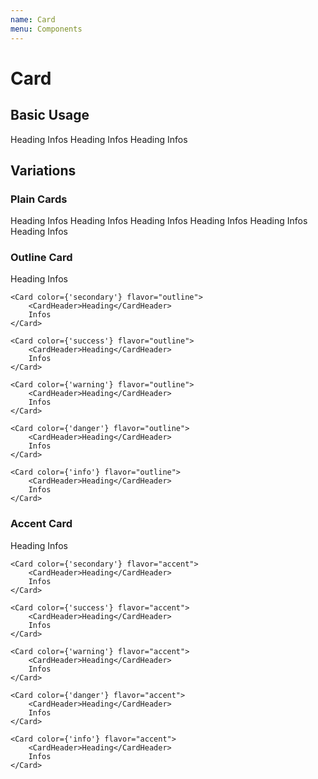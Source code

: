 ```yaml
---
name: Card
menu: Components
---
```



# Card

## Basic Usage

<Grid columns="3" gap="md">
    <Card>
        <CardHeader>Heading</CardHeader>
        <CardBody>
            Infos
        </CardBody>
    </Card>
    <Card color={'secondary'}>
        <CardHeader>Heading</CardHeader>
        Infos
    </Card>
    <Card color={'success'}>
        <CardHeader>Heading</CardHeader>
        Infos
    </Card>
</Grid>

## Variations

### Plain Cards
<Grid columns="3" gap="md">
    <Card color={'primary'}>
        <CardHeader>Heading</CardHeader>
        Infos
    </Card>
    <Card color={'secondary'}>
        <CardHeader>Heading</CardHeader>
        Infos
    </Card>
    <Card color={'success'}>
        <CardHeader>Heading</CardHeader>
        Infos
    </Card>
    <Card color={'warning'}>
        <CardHeader>Heading</CardHeader>
        Infos
    </Card>
    <Card color={'danger'}>
        <CardHeader>Heading</CardHeader>
        Infos
    </Card>
    <Card color={'info'}>
        <CardHeader>Heading</CardHeader>
        Infos
    </Card>
</Grid>


### Outline Card

<Grid columns="3" gap="md">
    <Card color={'primary'} flavor="outline">
        <CardHeader>Heading</CardHeader>
        Infos
    </Card>
    
    <Card color={'secondary'} flavor="outline">
        <CardHeader>Heading</CardHeader>
        Infos
    </Card>
    
    <Card color={'success'} flavor="outline">
        <CardHeader>Heading</CardHeader>
        Infos
    </Card>
    
    <Card color={'warning'} flavor="outline">
        <CardHeader>Heading</CardHeader>
        Infos
    </Card>
    
    <Card color={'danger'} flavor="outline">
        <CardHeader>Heading</CardHeader>
        Infos
    </Card>
    
    <Card color={'info'} flavor="outline">
        <CardHeader>Heading</CardHeader>
        Infos
    </Card>
</Grid>

### Accent Card

<Grid columns="3" gap="md">
    <Card color={'primary'} flavor="accent">
        <CardHeader>Heading</CardHeader>
        Infos
    </Card>
    
    <Card color={'secondary'} flavor="accent">
        <CardHeader>Heading</CardHeader>
        Infos
    </Card>
    
    <Card color={'success'} flavor="accent">
        <CardHeader>Heading</CardHeader>
        Infos
    </Card>
    
    <Card color={'warning'} flavor="accent">
        <CardHeader>Heading</CardHeader>
        Infos
    </Card>
    
    <Card color={'danger'} flavor="accent">
        <CardHeader>Heading</CardHeader>
        Infos
    </Card>
    
    <Card color={'info'} flavor="accent">
        <CardHeader>Heading</CardHeader>
        Infos
    </Card>
</Grid>